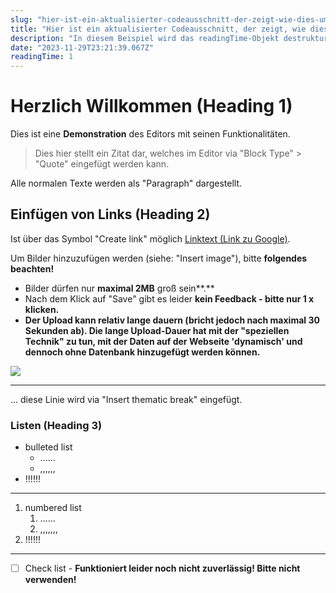 ```yaml
---
slug: "hier-ist-ein-aktualisierter-codeausschnitt-der-zeigt-wie-dies-umgesetzt-werden-kann"
title: "Hier ist ein aktualisierter Codeausschnitt, der zeigt, wie dies umgesetzt werden kann:"
description: "In diesem Beispiel wird das readingTime-Objekt destrukturiert, um die benötigten Werte zu erhalten. Anschließend wird ein formatierter String erstellt, der diese Werte enthält. Dieser String wird dann in das Frontmatter eingefügt. Beachten Sie, dass dies nur ein Beispiel ist und Sie die Formatierung und die verwendeten Daten an Ihre spezifischen Anforderungen anpassen können."
date: "2023-11-29T23:21:39.067Z"
readingTime: 1
---
```

# Herzlich Willkommen (Heading 1)

Dies ist eine **Demonstration** des Editors mit seinen Funktionalitäten.

> Dies hier stellt ein Zitat dar, welches im Editor via "Block Type" > "Quote" eingefügt werden kann.

Alle normalen Texte werden als "Paragraph" dargestellt.

## Einfügen von Links (Heading 2)

Ist über das Symbol "Create link" möglich
[Linktext (Link zu Google)](https://google.de/).

Um Bilder hinzuzufügen werden (siehe: "Insert image"), bitte **folgendes beachten!**&#x20;

* Bilder dürfen nur **maximal 2MB** groß sein\*\*.\*\*
* Nach dem Klick auf "Save" gibt es leider **kein Feedback - bitte nur 1 x klicken.**
* **Der Upload kann relativ lange dauern (bricht jedoch nach maximal 30 Sekunden ab). Die lange Upload-Dauer hat mit der "speziellen Technik" zu tun, mit der Daten auf der Webseite 'dynamisch' und dennoch ohne Datenbank hinzugefügt werden können.**

![](https://raw.githubusercontent.com/J-Zet/cgps-content/main/images/editor-example.png)

***

... diese Linie wird via "Insert thematic break" eingefügt.

### Listen (Heading 3)

* bulleted list
  * ......
  * ,,,,,,
* !!!!!!

***

1. numbered list
   1. ......
   2. ,,,,,,,
2. !!!!!!

***

* [ ] Check list - **Funktioniert leider noch nicht zuverlässig! Bitte nicht verwenden!**